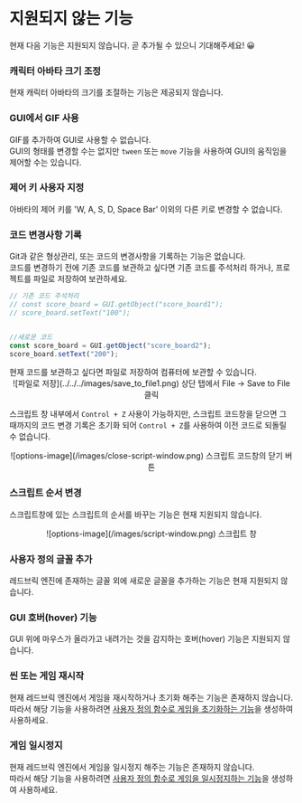 
# 지원되지 않는 기능

현재 다음 기능은 지원되지 않습니다. 곧 추가될 수 있으니 기대해주세요! 😀

<Steps>

### 캐릭터 아바타 크기 조정

현재 캐릭터 아바타의 크기를 조절하는 기능은 제공되지 않습니다.

### GUI에서 GIF 사용

GIF를 추가하여 GUI로 사용할 수 없습니다.  
GUI의 형태를 변경할 수는 없지만 `tween` 또는 `move` 기능을 사용하여 GUI의 움직임을 제어할 수는 있습니다.

### 제어 키 사용자 지정

아바타의 제어 키를 'W, A, S, D, Space Bar' 이외의 다른 키로 변경할 수 없습니다.

### 코드 변경사항 기록

Git과 같은 형상관리, 또는 코드의 변경사항을 기록하는 기능은 없습니다.  
코드를 변경하기 전에 기존 코드를 보관하고 싶다면 기존 코드를 주석처리 하거나, 프로젝트를 파일로 저장하여 보관하세요.

```js showLineNumbers filename="기존 코드를 주석처리 하고 새로운 코드를 추가할 수 있습니다."
// 기존 코드 주석처리
// const score_board = GUI.getObject("score_board1");
// score_board.setText("100");


//새로운 코드
const score_board = GUI.getObject("score_board2");
score_board.setText("200");
```

<Callout type="info">
  현재 코드를 보관하고 싶다면 파일로 저장하여 컴퓨터에 보관할 수 있습니다.
  <br />
  <center>![파일로 저장](../../../images/save_to_file1.png) 상단 탭에서 File -> Save to File 클릭</center>
</Callout>

스크립트 창 내부에서 `Control + Z` 사용이 가능하지만, 스크립트 코드창을 닫으면 그때까지의 코드 변경 기록은 초기화 되어 `Control + Z`를 사용하여 이전 코드로 되돌릴 수 없습니다.  

<Callout type="info">
  <center>![options-image](/images/close-script-window.png) 스크립트 코드창의 닫기 버튼</center>
</Callout>

### 스크립트 순서 변경

스크립트창에 있는 스크립트의 순서를 바꾸는 기능은 현재 지원되지 않습니다. 

<Callout type="info">
  <center>![options-image](/images/script-window.png) 스크립트 창</center>
</Callout>

### 사용자 정의 글꼴 추가

레드브릭 엔진에 존재하는 글꼴 외에 새로운 글꼴을 추가하는 기능은 현재 지원되지 않습니다.

### GUI 호버(hover) 기능

GUI 위에 마우스가 올라가고 내려가는 것을 감지하는 호버(hover) 기능은 지원되지 않습니다.

### 씬 또는 게임 재시작

현재 레드브릭 엔진에서 게임을 재시작하거나 초기화 해주는 기능은 존재하지 않습니다.  
따라서 해당 기능을 사용하려면 [사용자 정의 함수로 게임을 초기화하는 기능](./questions#%EC%9E%AC%EC%8B%9C%EC%9E%91-%EA%B8%B0%EB%8A%A5%EC%9D%84-%EC%96%B4%EB%96%BB%EA%B2%8C-%EB%A7%8C%EB%93%9C%EB%82%98%EC%9A%94)을 생성하여 사용하세요.

### 게임 일시정지

현재 레드브릭 엔진에서 게임을 일시정지 해주는 기능은 존재하지 않습니다.  
따라서 해당 기능을 사용하려면 [사용자 정의 함수로 게임을 일시정지하는 기능](./questions#%EA%B2%8C%EC%9E%84%EC%9D%84-%EC%9D%BC%EC%8B%9C%EC%A0%95%EC%A7%80%ED%95%98%EB%8A%94-%EA%B8%B0%EB%8A%A5%EC%9D%84-%EC%96%B4%EB%96%BB%EA%B2%8C-%EB%A7%8C%EB%93%9C%EB%82%98%EC%9A%94)을 생성하여 사용하세요.
</Steps>
